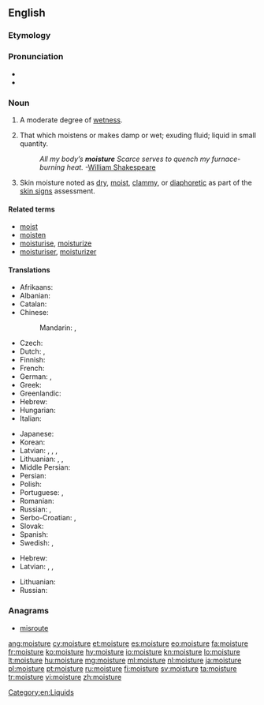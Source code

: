 ==English==

===Etymology===
{{suffix|moist|ure|lang=en}}

===Pronunciation===
* {{IPA|/ˈmɔɪstʃɚ/|lang=en}}
* {{audio|en-us-moisture.ogg|Audio (US)|lang=en}}

===Noun===
{{wikipedia}}
{{en-noun|-|s}}

# A moderate degree of [[wet]]ness.
#:{{rfquotek|Francis Bacon}}
# That which moistens or makes damp or wet; exuding fluid; liquid in small quantity.
#: ''All my body’s '''moisture''' Scarce serves to quench my furnace-burning heat.'' -[[w:William Shakespeare|William Shakespeare]]
# {{context|medicine|lang=en}} Skin moisture noted as [[dry]], [[moist]], [[clammy]], or [[diaphoretic]] as part of the [[skin signs]] assessment.

====Related terms====
* [[moist]]
* [[moisten]]
* [[moisturise]], [[moisturize]]
* [[moisturiser]], [[moisturizer]]

====Translations====
{{trans-top|a moderate degree of wetness}}
* Afrikaans: {{t|af|vog}}
* Albanian: {{t|sq|lagështirë|f}}
* Catalan: {{t|ca|humitat|f}}
* Chinese:
*: Mandarin: {{t|cmn|濕氣|sc=Hani}}, {{t+|cmn|湿气|tr=shīqì|sc=Hani}}
* Czech: {{t+|cs|vlhkost|f}}
* Dutch: {{t+|nl|vochtigheid|f}}, {{t+|nl|vocht|n}}
* Finnish: {{t+|fi|kosteus}}
* French: {{t+|fr|humidité|f}}
* German: {{t+|de|Feuchtigkeit|f}}, {{t+|de|Nässe|f}}
* Greek: {{t+|el|υγρασία|f|tr=ygrasía|sc=Grek}}
* Greenlandic: {{t|kl|aalaq}}
* Hebrew: {{t+|he|לחות|f|tr=lakhút}}
* Hungarian: {{t+|hu|nedvesség}}
* Italian: {{t+|it|umidità|f}}
{{trans-mid}}
* Japanese: {{t|ja|湿気|sc=Jpan|tr=しっき, shikki|sc=Jpan}}
* Korean: {{t+|ko|습기|sc=Kore|tr=seupgi}}
* Latvian: {{t|lv|mistrums|m}}, {{t|lv|miklums|m}}, {{t|lv|valgums|m}}, {{t|lv|valganums|m}}
* Lithuanian: {{t|lt|drėgnis|m}}, {{t|lt|drėgnumas|m}}, {{t|lt|drėgmė|f}}
* Middle Persian: {{t|pal|𐭭𐭬|tr=nam|sc=Phli}}
* Persian: {{t+|fa|نم|tr=nam|sc=fa-Arab}}
* Polish: {{t+|pl|wilgoć|f}}
* Portuguese: {{t+|pt|umidade|f}}, {{t+|pt|humidade|f}}
* Romanian: {{t|ro|umezeală|f}}
* Russian: {{t+|ru|влажность|f|tr=vlážnost’|sc=Cyrl}}, {{t+|ru|влага|f|tr=vlága|sc=Cyrl}}
* Serbo-Croatian: {{t|sh|vlȁga}}, {{t|sh|вла̏га|sc=Cyrl}}
* Slovak: {{t|sk|vlaha|f}}
* Spanish: {{t+|es|humedad|f}}
* Swedish: {{t|sv|fuktighet|c}}, {{t+|sv|fukt|c}}
{{trans-bottom}}

{{trans-top|that which moistens or makes damp}}
* Hebrew: {{t+|he|לחות|f|tr=lakhút}}
* Latvian: {{t|lv|mitrums|m}}, {{t|lv|miklums|m}}, {{t|lv|slapjums|m}}
{{trans-mid}}
* Lithuanian: {{t|lt|drėgmė|f}}
* Russian: {{t+|ru|влага|f|tr=vlága}}
{{trans-bottom}}

===Anagrams===
* [[misroute#English|misroute]]

[[Category:en:Liquids]]

[[ang:moisture]]
[[cy:moisture]]
[[et:moisture]]
[[es:moisture]]
[[eo:moisture]]
[[fa:moisture]]
[[fr:moisture]]
[[ko:moisture]]
[[hy:moisture]]
[[io:moisture]]
[[kn:moisture]]
[[lo:moisture]]
[[lt:moisture]]
[[hu:moisture]]
[[mg:moisture]]
[[ml:moisture]]
[[nl:moisture]]
[[ja:moisture]]
[[pl:moisture]]
[[pt:moisture]]
[[ru:moisture]]
[[fi:moisture]]
[[sv:moisture]]
[[ta:moisture]]
[[tr:moisture]]
[[vi:moisture]]
[[zh:moisture]]